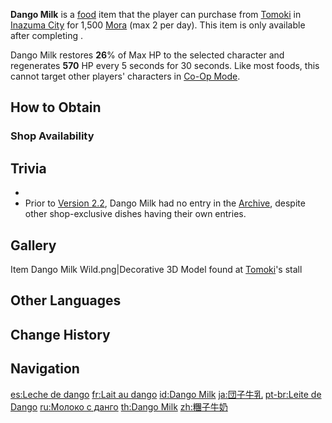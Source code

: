 {{Food Infobox
|id              = 101514
|description     = A creative snack made by adding sticky [[Tricolor Dango|dango]] to [[milk]]. It is sweet and has a dense mouthfeel. All the customers who have tried it love it.<br>Still, it is dango that's been added in &mdash; drink too much and you might lose your appetite.
|desc_basic      = 
|type            = Recovery Dishes
|effect          = Restores '''26'''% of Max HP to the selected character and regenerates '''570''' HP every 5s for 30s.
|quality         = 2
|effectType      = Regeneration
|region          = Inazuma
|source1         = {{Sold By|Dango Milk}}
}}
'''Dango Milk''' is a [[food]] item that the player can purchase from [[Tomoki]] in [[Inazuma City]] for 1,500 [[Mora]] (max 2 per day). This item is only available after completing {{Quest|Reflections of Mortality}}.

Dango Milk restores '''26'''% of Max HP to the selected character and regenerates '''570''' HP every 5 seconds for 30 seconds. Like most foods, this cannot target other players' characters in [[Co-Op Mode]].

==How to Obtain==
===Shop Availability===
{{Shop Availability}}

==Trivia==
* {{Mail Attachments by Category List}}
* Prior to [[Version 2.2]], Dango Milk had no entry in the [[Archive]], despite other shop-exclusive dishes having their own entries.

==Gallery==
<gallery>
Item Dango Milk Wild.png|Decorative 3D Model found at [[Tomoki]]'s stall
</gallery>

==Other Languages==
{{Other Languages
|en      = Dango Milk
|zhs     = 团子牛奶
|zhs_rm  = Tuánzǐ Niúnǎi
|zht     = 糰子牛奶
|zht_rm  = Tuánzǐ Niúnǎi
|zh_tl   = Dango Milk
|ja      = 団子牛乳
|ja_rm   = Dango Gyuunyuu
|ja_tl   = Dango Milk
|ko      = 경단 우유
|ko_tl   = Dango Milk
|es      = Leche de dango
|es_tl   = Dango Milk
|fr      = Lait au dango
|fr_tl   = Dango Milk
|ru      = Молоко с данго
|ru_tl   = Dango Milk
|th      = Dango Milk
|vi      = Sữa Dango
|vi_tl   = Dango Milk
|de      = Kloßmilch
|de_tl   = Dumpling Milk
|id      = Dango Milk
|pt      = Leite de Dango
|pt_tl   = Dango Milk
|tr      = Sütlü Dango
|tr_tl   = Dango with Milk
|it      = Latte ai dango
|it_tl   = Dango Milk
}}

==Change History==
{{Change History|2.1}}

==Navigation==
{{Food Navbox}}

[[es:Leche de dango]]
[[fr:Lait au dango]]
[[id:Dango Milk]]
[[ja:団子牛乳]]
[[pt-br:Leite de Dango]]
[[ru:Молоко с данго]]
[[th:Dango Milk]]
[[zh:糰子牛奶]]